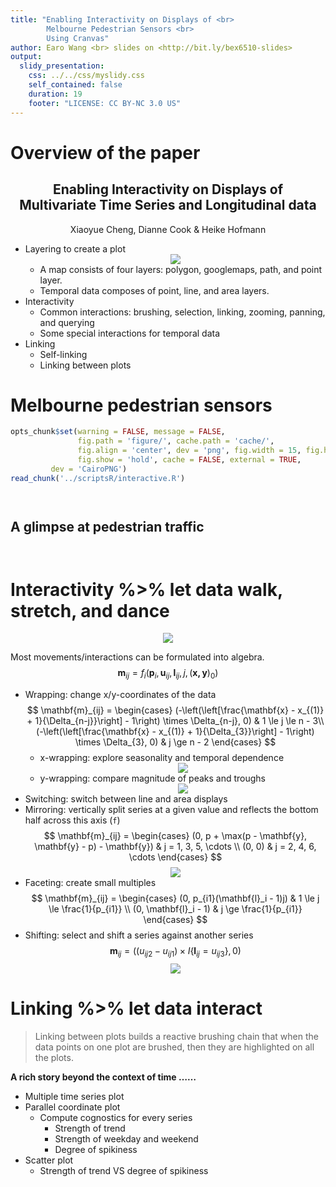 ```yaml
---
title: "Enabling Interactivity on Displays of <br> 
        Melbourne Pedestrian Sensors <br>
        Using Cranvas"
author: Earo Wang <br> slides on <http://bit.ly/bex6510-slides>
output:
  slidy_presentation:
    css: ../../css/myslidy.css
    self_contained: false
    duration: 19
    footer: "LICENSE: CC BY-NC 3.0 US"
---
```


# Overview of the paper

<!-- <center><img src="figure/cranvas_paper.png" alt="cranvas" style="width: 85%; height: 800px"/></center> -->

<center>
## Enabling Interactivity on Displays of <br> Multivariate Time Series and Longitudinal data
</center>

<center>
Xiaoyue Cheng, Dianne Cook & Heike Hofmann
</center>

* Layering to create a plot
      <center>
![](figure/melb_map.png)
      </center>
    + A map consists of four layers: polygon, googlemaps, path, and point layer.
    + Temporal data composes of point, line, and area layers.
* Interactivity
    - Common interactions: brushing, selection, linking, zooming, panning, and querying
    - Some special interactions for temporal data
* Linking 
    - Self-linking
    - Linking between plots

# Melbourne pedestrian sensors 

```r
opts_chunk$set(warning = FALSE, message = FALSE,
			   fig.path = 'figure/', cache.path = 'cache/', 
			   fig.align = 'center', dev = 'png', fig.width = 15, fig.height = 8, 
			   fig.show = 'hold', cache = FALSE, external = TRUE,
         dev = 'CairoPNG')
read_chunk('../scriptsR/interactive.R')
```

```r
```

```r
```

## A glimpse at pedestrian traffic

```r
```

```r
```

# Interactivity %>% let data walk, stretch, and dance

<center>
![](figure/robot_dance.gif)
</center>

Most movements/interactions can be formulated into algebra.
$$
\mathbf{m}_{ij} = f_{i}(\mathbf{p}_i, \mathbf{u}_{ij}, \mathbf{l}_{ij}, j, 
(\mathbf{x, y})_{0})
$$

* Wrapping: change x/y-coordinates of the data
  $$
  \mathbf{m}_{ij} = \begin{cases}
  (-\left(\left[\frac{\mathbf{x} - x_{(1)} + 1}{\Delta_{n-j}}\right] - 1\right) 
  \times \Delta_{n-j}, 0) & 1 \le j \le n - 3\\
  (-\left(\left[\frac{\mathbf{x} - x_{(1)} + 1}{\Delta_{3}}\right] - 1\right) 
  \times \Delta_{3}, 0) & j \ge n - 2
  \end{cases}
  $$
    + x-wrapping: explore seasonality and temporal dependence 
      <center>
![](figure/xwrapping.gif)
      </center>
    + y-wrapping: compare magnitude of peaks and troughs 
      <center>
![](figure/ywrapping.gif)
      </center>
* Switching: switch between line and area displays
* Mirroring: vertically split series at a given value and reflects the bottom half
  across this axis (`f`)
  $$
  \mathbf{m}_{ij} = \begin{cases}
  (0, p + \max(p - \mathbf{y}, \mathbf{y} - p) - \mathbf{y}) & j = 1, 3, 5, \cdots \\
  (0, 0) & j = 2, 4, 6, \cdots
  \end{cases}
  $$
      <center>
![](figure/area-mirror.gif)
      </center>
* Faceting: create small multiples
  $$
  \mathbf{m}_{ij} = \begin{cases}
  (0, p_{i1}(\mathbf{l}_i - 1)j) & 1 \le j \le \frac{1}{p_{i1}} \\
  (0, \mathbf{l}_i - 1) & j \ge \frac{1}{p_{i1}}
  \end{cases}
  $$
* Shifting: select and shift a series against another series
  $$
  \mathbf{m}_{ij} = ((u_{ij2} - u_{ij1}) \times I\left\{\mathbf{l}_{ij} = u_{ij3}
  \right\}, 0)
  $$
      <center>
![](figure/facet-shift.gif)
      </center>

<!-- ## Manage data or movements? -->
<!--  -->
<!-- * Incremental  -->
<!--   $$ -->
<!--   (\mathbf{x, y})_{s_{t + 1}} = (\mathbf{x, y})_{s_{t}} + \mathbf{m}_{i1} -->
<!--   $$ -->
<!-- * Baseline  -->
<!--   $$ -->
<!--   (\mathbf{x, y})_{s_{t + 1}} = (\mathbf{x, y})_{s_{0}} + \sum_{i, j}\mathbf{m}_{ij} -->
  <!-- $$ -->

# Linking %>% let data interact

> Linking between plots builds a reactive brushing chain that when the data points
on one plot are brushed, then they are highlighted on all the plots.

**A rich story beyond the context of time ......**

* Multiple time series plot
* Parallel coordinate plot
    + Compute cognostics for every series
        - Strength of trend
        - Strength of weekday and weekend
        - Degree of spikiness
* Scatter plot
    + Strength of trend VS degree of spikiness

<!-- <center> -->
<!-- <img src="figure/linking.gif" alt="linking" height="85%" width="85%"> -->
<!-- </center> -->
